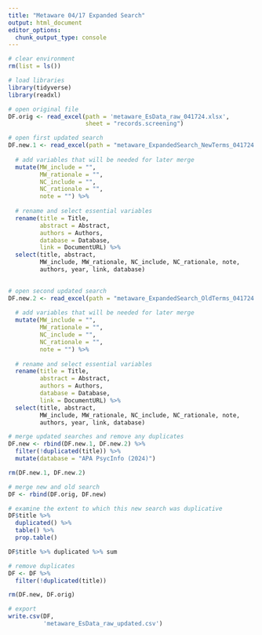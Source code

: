 ```yaml
---
title: "Metaware 04/17 Expanded Search"
output: html_document
editor_options: 
  chunk_output_type: console
---
```


```r
# clear environment
rm(list = ls())

# load libraries
library(tidyverse)
library(readxl)

# open original file
DF.orig <- read_excel(path = 'metaware_EsData_raw_041724.xlsx',
                      sheet = "records.screening")

# open first updated search
DF.new.1 <- read_excel(path = "metaware_ExpandedSearch_NewTerms_041724.xls") %>% 
  
  # add variables that will be needed for later merge
  mutate(MW_include = "",
         MW_rationale = "",
         NC_include = "",
         NC_rationale = "",
         note = "") %>% 
  
  # rename and select essential variables
  rename(title = Title,
         abstract = Abstract,
         authors = Authors,
         database = Database,
         link = DocumentURL) %>% 
  select(title, abstract, 
         MW_include, MW_rationale, NC_include, NC_rationale, note,
         authors, year, link, database)
  

# open second updated search
DF.new.2 <- read_excel(path = "metaware_ExpandedSearch_OldTerms_041724.xls") %>% 
  
  # add variables that will be needed for later merge
  mutate(MW_include = "",
         MW_rationale = "",
         NC_include = "",
         NC_rationale = "",
         note = "") %>% 
  
  # rename and select essential variables
  rename(title = Title,
         abstract = Abstract,
         authors = Authors,
         database = Database,
         link = DocumentURL) %>% 
  select(title, abstract, 
         MW_include, MW_rationale, NC_include, NC_rationale, note,
         authors, year, link, database)

# merge updated searches and remove any duplicates
DF.new <- rbind(DF.new.1, DF.new.2) %>% 
  filter(!duplicated(title)) %>% 
  mutate(database = "APA PsycInfo (2024)")

rm(DF.new.1, DF.new.2)
```

```r
# merge new and old search
DF <- rbind(DF.orig, DF.new)

# examine the extent to which this new search was duplicative
DF$title %>%
  duplicated() %>%
  table() %>% 
  prop.table()

DF$title %>% duplicated %>% sum

# remove duplicates
DF <- DF %>% 
  filter(!duplicated(title))

rm(DF.new, DF.orig)

# export
write.csv(DF,
          'metaware_EsData_raw_updated.csv')
```

